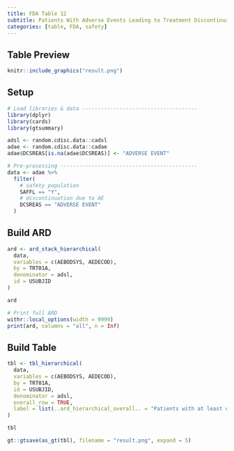 ```yaml
---
title: FDA Table 12
subtitle: Patients With Adverse Events Leading to Treatment Discontinuation by System Organ Class and Preferred Term, Safety Population, Pooled Analyses
categories: [table, FDA, safety]
---
```


::: panel-tabset
## Table Preview

```r
knitr::include_graphics("result.png")
```

## Setup

```r
# Load libraries & data -------------------------------------
library(dplyr)
library(cards)
library(gtsummary)

adsl <- random.cdisc.data::cadsl
adae <- random.cdisc.data::cadae
adae$DCSREAS[is.na(adae$DCSREAS)] <- "ADVERSE EVENT"

# Pre-processing --------------------------------------------
data <- adae %>% 
  filter(
    # safety population
    SAFFL == "Y", 
    # discontinuation due to AE
    DCSREAS == "ADVERSE EVENT"
  )
```

## Build ARD

```r
ard <- ard_stack_hierarchical(
  data,
  variables = c(AEBODSYS, AEDECOD),
  by = TRT01A,
  denominator = adsl,
  id = USUBJID
)

ard
```

```r
# Print full ARD
withr::local_options(width = 9999)
print(ard, columns = "all", n = Inf)
```

## Build Table

```r
tbl <- tbl_hierarchical(
  data,
  variables = c(AEBODSYS, AEDECOD),
  by = TRT01A,
  id = USUBJID,
  denominator = adsl,
  overall_row = TRUE,
  label = list(..ard_hierarchical_overall.. = "Patients with at least one AE leading to discontinuation")
)

tbl
```

```r
gt::gtsave(as_gt(tbl), filename = "result.png", expand = 5)
```

```r
```
:::
